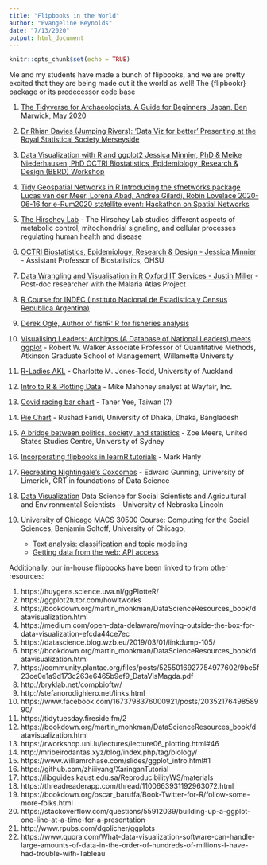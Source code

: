 ```yaml
---
title: "Flipbooks in the World"
author: "Evangeline Reynolds"
date: "7/13/2020"
output: html_document
---
```


```r
knitr::opts_chunk$set(echo = TRUE)
```

Me and my students have made a bunch of flipbooks, and we are pretty excited that they are being made out it the world as well!  The {flipbookr} package or its predecessor code base

1. [The Tidyverse for Archaeologists, A Guide for Beginners, Japan, Ben Marwick, May 2020](https://benmarwick.github.io/tidyverse-for-archaeology/tidyverse-for-archaeology.html){target=_blank}

1. [Dr Rhian Davies (Jumping Rivers): 'Data Viz for better' Presenting at the Royal Statistical Society Merseyside](https://trianglegirl.github.io/presentations/2020-07-01-data-viz-for-better/2020-05-12-florence-and-data-viz.html#1){target=_blank}

1. [Data Visualization with R and ggplot2 Jessica Minnier, PhD & Meike Niederhausen, PhD OCTRI Biostatistics, Epidemiology, Research & Design (BERD) Workshop](https://jminnier-berd-r-courses.netlify.app/04-ggplot/04_ggplot_slides.html#1){target=_blank}

1. [Tidy Geospatial Networks in R Introducing the sfnetworks package Lucas van der Meer, Lorena Abad, Andrea Gilardi, Robin Lovelace 2020-06-16 for e-Rum2020 statellite event: Hackathon on Spatial Networks](https://sfnetworks.github.io/sfnetworks-webinar/slides#1){target=_blank}

1. [The Hirschey Lab](https://github.com/matthewhirschey/tidybiology-meetup/blob/7d0a51fb65e25615ad65dae49a92980a5b382096/2020_02/code/prism_plot_flipbook.Rmd){target=_blank} - The Hirschey Lab studies different aspects of metabolic control, mitochondrial signaling, and cellular processes regulating human health and disease

1. [OCTRI Biostatistics, Epidemiology, Research & Design - Jessica Minnier](https://jminnier-berd-r-courses.netlify.com/04-ggplot/04_ggplot_slides.html#1){target=_blank} - Assistant Professor of Biostatistics, OHSU

1. [Data Wrangling and Visualisation in R Oxford IT Services - Justin Miller](https://justinmillar.github.io/ox-stats-r-workshop/#1){target=_blank} - Post-doc researcher with the Malaria Atlas Project

1. [R Course for INDEC (Instituto Nacional de Estadistica y Census Republica Argentina)](https://github.com/pablotis/Curso_R_INDEC/blob/a6dd8eadff200ceaac13e8f8d548aed8c257f243/Clase%204/Clase_4_Presentacion.Rmd){target=_blank}

1. [Derek Ogle, Author of fishR: R for fisheries analysis](https://github.com/EvaMaeRey/flipbookr/issues/17){target=_blank}

1. [Visualising Leaders: Archigos (A Database of National Leaders) meets ggplot](https://rww.science/xaringan/ds-archigos/#43) - Robert W. Walker
Associate Professor of Quantitative Methods, Atkinson Graduate School of Management, Willamette University

1. [R-Ladies AKL](https://cmjt.github.io/slides/rladies#27) - Charlotte M. Jones-Todd, University of Auckland

1. [Intro to R & Plotting Data](https://github.com/mikemahoney218/mm218.dev/blob/3087a58410f0ef67d9210f81ecd02f0cfab17de6/static/ids/01/01-intro-plotting.Rmd) - Mike Mahoney analyst at Wayfair, Inc.

1. [Covid racing bar chart](https://vivianchiou.github.io/shiny_web/slide_flipbookr.html#36) - Taner Yee, Taiwan (?)

1. [Pie Chart](https://github.com/rfaridi/factcheckbd/blob/27f385984cd83b626f3d5110e971c6f1149aeba6/static/slides/demo_ggplot2_pie1.rmd) - Rushad Faridi, University of Dhaka, Dhaka, Bangladesh

1. [A bridge between politics, society, and statistics](https://github.com/zmeers/numbat_talk/blob/abbd450e5caf90112acb54b9fd9feb534cd35d85/presentation.Rmd) - Zoe Meers, United States Studies Centre, University of Sydney

1. [Incorporating flipbooks in learnR tutorials](https://cbdrh.shinyapps.io/demo-tutorial/) - Mark Hanly

1. [Recreating Nightingale's Coxcombs](https://github.com/edwardgunning/FlorenceNightingale/blob/405226e726f9b388b5a013df5ab2c91d8b331e04/YRS%20Presentation/FlipBookPresentation.Rmd) - Edward Gunning, University of Limerick, CRT in foundations of Data Science

1. [Data Visualization](https://github.com/tmieno2/Data-Science-with-R/tree/5af01a17e2da32229c30002192e433509f8ca8b2) Data Science for Social Scientists and Agricultural and Environmental Scientists - University of Nebraska Lincoln

1. University of Chicago MACS 30500 Course: Computing for the Social Sciences, Benjamin Soltoff, University of Chicago, 

    - [Text analysis: classification and topic modeling](https://cfss.uchicago.edu/slides/text-analysis-classification-and-topic-modeling/#1) 
    - [Getting data from the web: API access](https://cfss.uchicago.edu/slides/getting-data-from-the-web-api-access/#50)



Additionally, our in-house flipbooks have been linked to from other resources:

1. https://huygens.science.uva.nl/ggPlotteR/
1. https://ggplot2tutor.com/howitworks
1. https://bookdown.org/martin_monkman/DataScienceResources_book/datavisualization.html
1. https://medium.com/open-data-delaware/moving-outside-the-box-for-data-visualization-efcda44ce7ec
1. https://datascience.blog.wzb.eu/2019/03/01/linkdump-105/
1. https://bookdown.org/martin_monkman/DataScienceResources_book/datavisualization.html
1. https://community.plantae.org/files/posts/5255016927754977602/9be5f23ce0e1a9d173c263e6465b9ef9_DataVisMagda.pdf
1. http://bryklab.net/compbioftw/
1. http://stefanorodighiero.net/links.html
1. https://www.facebook.com/1673798376000921/posts/2035217649858990/
1. https://tidytuesday.fireside.fm/2
1. https://bookdown.org/martin_monkman/DataScienceResources_book/datavisualization.html
1. https://rworkshop.uni.lu/lectures/lecture06_plotting.html#46
1. http://mribeirodantas.xyz/blog/index.php/tag/biology/
1. https://www.williamrchase.com/slides/ggplot_intro.html#1
1. https://github.com/zhiiiyang/XaringanTutorial
1. https://libguides.kaust.edu.sa/ReproducibilityWS/materials
1. https://threadreaderapp.com/thread/1100663931192963072.html
1. https://bookdown.org/oscar_baruffa/Book-Twitter-for-R/follow-some-more-folks.html
1. https://stackoverflow.com/questions/55912039/building-up-a-ggplot-one-line-at-a-time-for-a-presentation
1. http://www.rpubs.com/dgolicher/ggplots
1. https://www.quora.com/What-data-visualization-software-can-handle-large-amounts-of-data-in-the-order-of-hundreds-of-millions-I-have-had-trouble-with-Tableau



